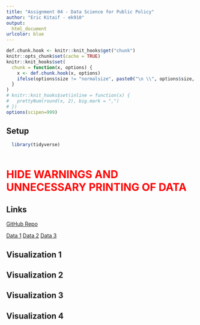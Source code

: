 ```yaml
---
title: "Assignment 04 - Data Science for Public Policy"
author: "Eric Kitaif - ek910"
output: 
  html_document
urlcolor: blue
---
```


```r
def.chunk.hook <- knitr::knit_hooks$get("chunk")
knitr::opts_chunk$set(cache = TRUE)
knitr::knit_hooks$set(
  chunk = function(x, options) {
    x <- def.chunk.hook(x, options)
    ifelse(options$size != "normalsize", paste0("\n \\", options$size, "\n\n", x, "\n\n \\normalsize"), x)
  }
)
# knitr::knit_hooks$set(inline = function(x) {
#   prettyNum(round(x, 2), big.mark = ",")
# })
options(scipen=999)
```


\begin{center}
\Huge{PPOL 670 | Assignment 04}

\Huge{Data Visualization, Markdown, and Git}
\end{center}

\vspace{0.1in}

## Setup
```r
  library(tidyverse)
  
```

<!--- TODO: Hide warnings and unnecessary printing of data! -->
# <span style="color:red">HIDE WARNINGS AND UNNECESSARY PRINTING OF DATA</span>

## Links

[GitHub Repo](https://github.com/EricKit/assignment04)

[Data 1]()
[Data 2]()
[Data 3]()

## Visualization 1

## Visualization 2

## Visualization 3

## Visualization 4
